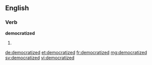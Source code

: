 ==English==

===Verb===
'''democratized'''

# {{past of|democratize}}

[[de:democratized]]
[[et:democratized]]
[[fr:democratized]]
[[mg:democratized]]
[[sv:democratized]]
[[vi:democratized]]